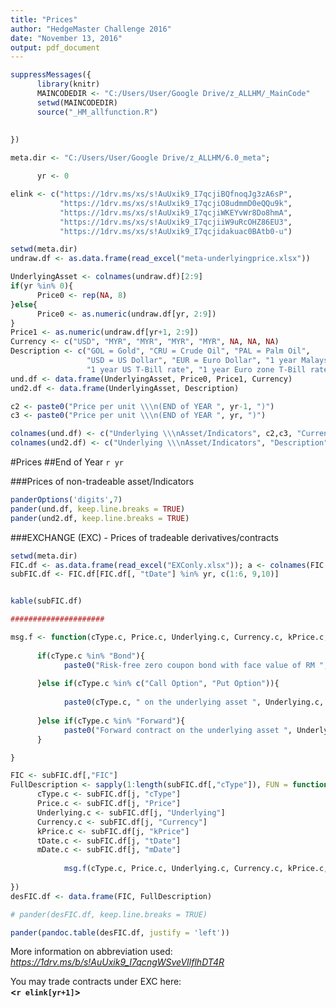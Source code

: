 ```yaml
---
title: "Prices"
author: "HedgeMaster Challenge 2016"
date: "November 13, 2016"
output: pdf_document
---
```


```r
suppressMessages({
      library(knitr)
      MAINCODEDIR <- "C:/Users/User/Google Drive/z_ALLHM/_MainCode"
      setwd(MAINCODEDIR)
      source("_HM_allfunction.R")
      
            
})

meta.dir <- "C:/Users/User/Google Drive/z_ALLHM/6.0_meta";

      yr <- 0

elink <- c("https://1drv.ms/xs/s!AuUxik9_I7qcjiBQfnoqJg3zA6sP",
           "https://1drv.ms/xs/s!AuUxik9_I7qcjiO8udmmD0eQQu9k",
           "https://1drv.ms/xs/s!AuUxik9_I7qcjiWKEYvWr8Do8hmA", 
           "https://1drv.ms/xs/s!AuUxik9_I7qcjiiW9uRcOHZ86EU3",
           "https://1drv.ms/xs/s!AuUxik9_I7qcjidakuac0BAtb0-u")

```

```r
setwd(meta.dir)
undraw.df <- as.data.frame(read_excel("meta-underlyingprice.xlsx"))

UnderlyingAsset <- colnames(undraw.df)[2:9]
if(yr %in% 0){
      Price0 <- rep(NA, 8)
}else{
      Price0 <- as.numeric(undraw.df[yr, 2:9])
}
Price1 <- as.numeric(undraw.df[yr+1, 2:9])
Currency <- c("USD", "MYR", "MYR", "MYR", "MYR", NA, NA, NA)
Description <- c("GOL = Gold", "CRU = Crude Oil", "PAL = Palm Oil",
                 "USD = US Dollar", "EUR = Euro Dollar", "1 year Malaysia T-Bill rate",
                 "1 year US T-Bill rate", "1 year Euro zone T-Bill rate")
und.df <- data.frame(UnderlyingAsset, Price0, Price1, Currency)
und2.df <- data.frame(UnderlyingAsset, Description)

c2 <- paste0("Price per unit \\\n(END of YEAR ", yr-1, ")")
c3 <- paste0("Price per unit \\\n(END of YEAR ", yr, ")")

colnames(und.df) <- c("Underlying \\\nAsset/Indicators", c2,c3, "Currency \\\nDenomination")
colnames(und2.df) <- c("Underlying \\\nAsset/Indicators", "Description")


```

#Prices
##End of Year `r yr` 

###Prices of non-tradeable asset/Indicators
```r
panderOptions('digits',7)
pander(und.df, keep.line.breaks = TRUE)
pander(und2.df, keep.line.breaks = TRUE)
```

###EXCHANGE (EXC) - Prices of tradeable derivatives/contracts
```r
setwd(meta.dir)
FIC.df <- as.data.frame(read_excel("EXConly.xlsx")); a <- colnames(FIC.df); a[6] <- "Price"; colnames(FIC.df) <- a
subFIC.df <- FIC.df[FIC.df[, "tDate"] %in% yr, c(1:6, 9,10)]


kable(subFIC.df)

#####################

msg.f <- function(cType.c, Price.c, Underlying.c, Currency.c, kPrice.c, tDate.c, mDate.c){
      
      if(cType.c %in% "Bond"){
            paste0("Risk-free zero coupon bond with face value of RM ",  kPrice.c, ", matures at the End of Year ", mDate.c, ", priced at RM ", Price.c, " as at the end of Year 0")
            
      }else if(cType.c %in% c("Call Option", "Put Option")){
            
            paste0(cType.c, " on the underlying asset ", Underlying.c, ", with a strike price of ", Currency.c, " ", kPrice.c,", matures and settle in cash at the end of Year ", mDate.c, ". Premium of the ", cType.c,  " is ", Currency.c, " ", Price.c, ", exclusive of 2% transaction cost on total premium.")
            
      }else if(cType.c %in% "Forward"){
            paste0("Forward contract on the underlying asset ", Underlying.c, " with a forward price of RM 4.78 offered by a 'third party' company, matures and settles in cash at the end of Year ", mDate.c , ". The cost of initiating this forward contract with 'third party' company is 2% of the notional value of the contract.")
      }

}

FIC <- subFIC.df[,"FIC"]
FullDescription <- sapply(1:length(subFIC.df[,"cType"]), FUN = function(j){
      cType.c <- subFIC.df[j, "cType"]
      Price.c <- subFIC.df[j, "Price"]
      Underlying.c <- subFIC.df[j, "Underlying"]
      Currency.c <- subFIC.df[j, "Currency"]
      kPrice.c <- subFIC.df[j, "kPrice"]
      tDate.c <- subFIC.df[j, "tDate"]
      mDate.c <- subFIC.df[j, "mDate"]
      
            msg.f(cType.c, Price.c, Underlying.c, Currency.c, kPrice.c, tDate.c, mDate.c)
                  
})
desFIC.df <- data.frame(FIC, FullDescription)

# pander(desFIC.df, keep.line.breaks = TRUE)

pander(pandoc.table(desFIC.df, justify = 'left'))


```

More information on abbreviation used:  
*<https://1drv.ms/b/s!AuUxik9_I7qcngWSveVIlflhDT4R>*


You may trade contracts under EXC here:  
**<`r elink[yr+1]`>**


